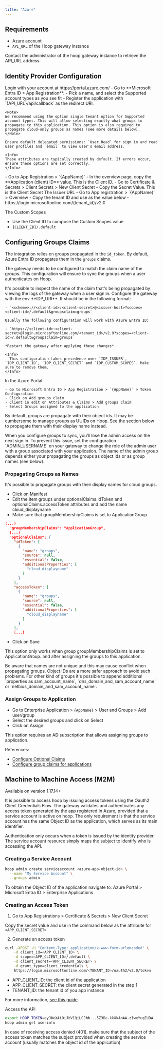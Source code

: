 ```yaml
---
title: "Azure"
---
```


## Requirements
- Azure account
- `API_URL` of the Hoop gateway instance

Contact the administrator of the hoop gateway instance to retrieve the API_URL address.

## Identity Provider Configuration

<Steps titleSize="h3">
  <Step title="Create an Application">
  	Login with your account at https://portal.azure.com/
	- Go to **Microsoft Entra ID > App Registration**.
	- Pick a name, and select the Supported account types as you see fit
	- Register the application with `{API_URL}/api/callback` as the redirect URI.

	<Note>
	We recommend using the option single tenant option for Supported account types. This will allow selecting exactly what groups to propagate to this application. This option is also required to propagate cloud-only groups as names (see more details below).
	</Note>

	Ensure default delegated permissions: `User.Read` for sign in and read user profiles and `email` to view user's email address.

	<Info>
	These attributes are typically created by default. If errors occur, ensure these options are set correctly.
	</Info>
  </Step>
  <Step title="Create the Client Credentials">
    - Go to App Registration > `{AppName}`
	- In the overview page, copy the **Application (client) ID** value. This is the Client ID.
	- Go to  Certificate & Secrets > Client Secrets > New Client Secret
	- Copy the Secret Value. This is the Client Secret
  </Step>
  <Step title="Collect Issuer and Custom Scopes Information">
  The Issuer URL
  - Go to App registration > `{AppName}` > Overview
  - Copy the tenant ID and use as the value below
  - https://login.microsoftonline.com/{tenant_id}/v2.0

  The Custom Scopes
  - Use the Client ID to compose the Custom Scopes value
  - `{CLIENT_ID}/.default`

  </Step>
</Steps>

## Configuring Groups Claims

The integration relies on groups propagated in the `id_token`. By default, Azure Entra ID propagates them in the `groups` claims.

The gateway needs to be configured to match the claim name of the groups.
This configuration will ensure to sync the groups when a user authenticates on Hoop.

<Tip>
  It's possible to inspect the name of the claim that's being propagated by viewing the logs of the gateway when a user sign in.
</Tip>

<Steps>
  <Step title="Reconfigure IDP Configuration">
    Configure the gateway with the env **IDP_URI**. It should be in the following format:

    - `<scheme>://<client-id>:<client-secret>@<issuer-host>?scopes=<client-id>/.default&groupsclaim=groups`

    Usually the following configuration will work with Azure Entra ID:

    - `https://<client-id>:<client-secret>@login.microsoftonline.com/<tenant_id>/v2.0?scopes=<client-id>/.default&groupsclaim=groups`

    *Restart the gateway after applying these changes*.

    <Info>
      This configuration takes precedence over `IDP_ISSUER`, `IDP_CLIENT_ID`, `IDP_CLIENT_SECRET` and `IDP_CUSTOM_SCOPES`. Make sure to remove them.
    </Info>
  </Step>
  <Step title="Configure the Groups Claim">
    In the Azure Portal

    - Go to Microsoft Entra ID > App Registration > `{AppName}` > Token Configuration
    - Click on Add groups claim
    - Client in edit on Attributes & Claims > Add groups claim
    - Select Groups assigned to the application
  </Step>
</Steps>

By default, groups are propagate with their object ids. It may be cumbersome to manage groups as UUIDs on Hoop.
See the section below to propagate them with their display name instead.

<Warning>
  When you configure groups to sync, you'll lose the admin access on the next sign in.
  To prevent this issue, set the configuration `ADMIN_USERNAME` on your gateway to change the role of the admin user with a group associated with your application.
  The name of the admin group depends either your propagating the groups as object ids or as group names (see below).
</Warning>

### Propagating Groups as Names

It's possible to propagate groups with their display names for cloud groups.

- Click on Manifest
- Edit the item groups under optionalClaims.idToken and optionalClaims.accessToken attributes and add the name cloud_displayname
- Make sure that groupMembershipClaims is set to ApplicationGroup

```json
(...)
  "groupMembershipClaims": "ApplicationGroup",
  (...)
  "optionalClaims": {
    "idToken": [
      {
        "name": "groups",
        "source": null,
        "essential": false,
        "additionalProperties": [
          "cloud_displayname"
        ]
      }
    ],
    "accessToken": [
      {
        "name": "groups",
        "source": null,
        "essential": false,
        "additionalProperties": [
          "cloud_displayname"
        ]
      }
    ],
    (...)
```

- Click on Save

This option only works when group groupMembershipClaims is set to ApplicationGroup. and after assigning the groups to this application.

<Warning>
  Be aware that names are not unique and this may cause conflict when propagating groups. Object IDs are a more safer approach to avoid such problems.
</Warning>

<Info>
  For other kind of groups it's possible to append additional `properties as sam_account_name`, `dns_domain_and_sam_account_name` or `netbios_domain_and_sam_account_name`.
</Info>

### Assign Groups to Application

- Go to Enterprise Application > `{AppName}` > User and Groups > Add user/group
- Select the desired groups and click on Select
- Click on Assign

<Info>This option requires an AD subscription that allows assigning groups to application.</Info>

References:

- [Configure Optional Claims](https://learn.microsoft.com/en-us/entra/identity-platform/optional-claims?tabs=manifest#configuring-group-optional-claims)
- [Configure group claims for applications](https://learn.microsoft.com/en-us/entra/identity/hybrid/connect/how-to-connect-fed-group-claims)

## Machine to Machine Access (M2M)

<Warning>Available on version 1.17.14+</Warning>

It is possible to access hoop by issuing access tokens using the Oauth2 Client Credentials Flow. The gateway validates and authenticates any access token generated by the app registered in Azure, provided that a service account is active on hoop. The only requirement is that the service account has the same Object ID as the application, which serves as its main identifier.

<Info>
  Authentication only occurs when a token is issued by the identity provider. The service account resource simply maps the subject to identify who is accessing the API.
</Info>

### Creating a Service Account

```sh
hoop admin create serviceaccount <azure-app-object-id> \
  --name "My Service Account" \
  --groups admin
```

<Info>
  To obtain the Object ID of the application navigate to: Azure Portal > Microsoft Entra ID > Enterprise Applications
</Info>

### Creating an Access Token

1. Go to App Registrations > Certificate & Secrets > New Client Secret

Copy the secret value and use in the command below as the attribute for `<APP_CLIENT_SECRET>`

2. Generate an access token

```sh
curl -XPOST -H "Content-Type: application/x-www-form-urlencoded" \
	-d client_id=<APP_CLIENT_ID> \
	-d scope=<APP_CLIENT_ID>/.default \
	-d client_secret=<APP_CLIENT_SECRET> \
	-d grant_type=client_credentials \
	https://login.microsoftonline.com/<TENANT_ID>/oauth2/v2.0/token
```

- APP_CLIENT_ID: the client id of the application
- APP_CLIENT_SECRET: the client secret generated in the step 1
- TENANT_ID: the tenant id of you app instance

For more information, [see this guide](https://learn.microsoft.com/en-us/entra/identity-platform/v2-oauth2-client-creds-grant-flow#get-a-token).

Access the API

```sh
export HOOP_TOKEN=eyJ0eXAiOiJKV1QiLCJhb...5Z3Be-kkXkAnAA-zIweYuqEUDA
hoop admin get userinfo
```

<Info>
  In case of receiving access denied (401), make sure that the subject of the access token matches the subject provided when creating the service account (usually matches the object id of the application)
</Info>
